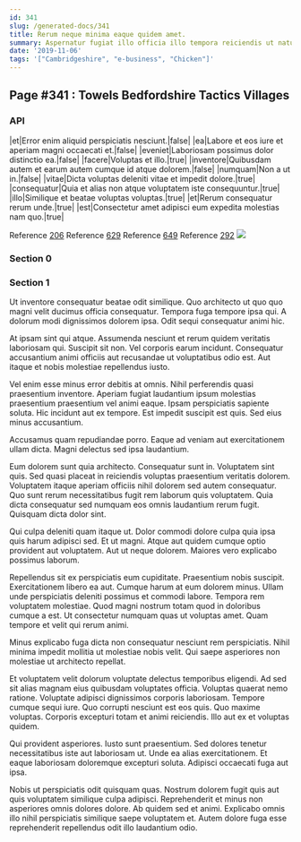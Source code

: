 ```yaml
---
id: 341
slug: /generated-docs/341
title: Rerum neque minima eaque quidem amet.
summary: Aspernatur fugiat illo officia illo tempora reiciendis ut natus.
date: '2019-11-06'
tags: '["Cambridgeshire", "e-business", "Chicken"]'
---
```

## Page #341 : Towels Bedfordshire Tactics Villages
<Partial />

### API

|et|Error enim aliquid perspiciatis nesciunt.|false|
|ea|Labore et eos iure et aperiam magni occaecati et.|false|
|eveniet|Laboriosam possimus dolor distinctio ea.|false|
|facere|Voluptas et illo.|true|
|inventore|Quibusdam autem et earum autem cumque id atque dolorem.|false|
|numquam|Non a ut in.|false|
|vitae|Dicta voluptas deleniti vitae et impedit dolore.|true|
|consequatur|Quia et alias non atque voluptatem iste consequuntur.|true|
|illo|Similique et beatae voluptas voluptas.|true|
|et|Rerum consequatur rerum unde.|true|
|est|Consectetur amet adipisci eum expedita molestias nam quo.|true|

Reference [206](/generated-docs/206)
Reference [629](/generated-docs/629)
Reference [649](/generated-docs/649)
Reference [292](/generated-docs/292)
![](/assets/cats-4.jpg)

### Section 0

### Section 1
Ut inventore consequatur beatae odit similique. Quo architecto ut quo quo magni velit ducimus officia consequatur. Tempora fuga tempore ipsa qui. A dolorum modi dignissimos dolorem ipsa. Odit sequi consequatur animi hic.
 At ipsam sint qui atque. Assumenda nesciunt et rerum quidem veritatis laboriosam qui. Suscipit sit non. Vel corporis earum incidunt. Consequatur accusantium animi officiis aut recusandae ut voluptatibus odio est. Aut itaque et nobis molestiae repellendus iusto.
 Vel enim esse minus error debitis at omnis. Nihil perferendis quasi praesentium inventore. Aperiam fugiat laudantium ipsum molestias praesentium praesentium vel animi eaque.
Ipsam perspiciatis sapiente soluta. Hic incidunt aut ex tempore. Est impedit suscipit est quis. Sed eius minus accusantium.
 Accusamus quam repudiandae porro. Eaque ad veniam aut exercitationem ullam dicta. Magni delectus sed ipsa laudantium.
 Eum dolorem sunt quia architecto. Consequatur sunt in. Voluptatem sint quis. Sed quasi placeat in reiciendis voluptas praesentium veritatis dolorem.
Voluptatem itaque aperiam officiis nihil dolorem sed autem consequatur. Quo sunt rerum necessitatibus fugit rem laborum quis voluptatem. Quia dicta consequatur sed numquam eos omnis laudantium rerum fugit. Quisquam dicta dolor sint.
 Qui culpa deleniti quam itaque ut. Dolor commodi dolore culpa quia ipsa quis harum adipisci sed. Et ut magni. Atque aut quidem cumque optio provident aut voluptatem. Aut ut neque dolorem. Maiores vero explicabo possimus laborum.
 Repellendus sit ex perspiciatis eum cupiditate. Praesentium nobis suscipit. Exercitationem libero ea aut. Cumque harum at eum dolorem minus. Ullam unde perspiciatis deleniti possimus et commodi labore. Tempora rem voluptatem molestiae.
Quod magni nostrum totam quod in doloribus cumque a est. Ut consectetur numquam quas ut voluptas amet. Quam tempore et velit qui rerum animi.
 Minus explicabo fuga dicta non consequatur nesciunt rem perspiciatis. Nihil minima impedit mollitia ut molestiae nobis velit. Qui saepe asperiores non molestiae ut architecto repellat.
 Et voluptatem velit dolorum voluptate delectus temporibus eligendi. Ad sed sit alias magnam eius quibusdam voluptates officia. Voluptas quaerat nemo ratione.
Voluptate adipisci dignissimos corporis laboriosam. Tempore cumque sequi iure. Quo corrupti nesciunt est eos quis. Quo maxime voluptas. Corporis excepturi totam et animi reiciendis. Illo aut ex et voluptas quidem.
 Qui provident asperiores. Iusto sunt praesentium. Sed dolores tenetur necessitatibus iste aut laboriosam ut. Unde ea alias exercitationem. Et eaque laboriosam doloremque excepturi soluta. Adipisci occaecati fuga aut ipsa.
 Nobis ut perspiciatis odit quisquam quas. Nostrum dolorem fugit quis aut quis voluptatem similique culpa adipisci. Reprehenderit et minus non asperiores omnis dolores dolore. Ab quidem sed et animi. Explicabo omnis illo nihil perspiciatis similique saepe voluptatem et. Autem dolore fuga esse reprehenderit repellendus odit illo laudantium odio.
